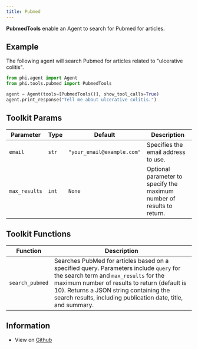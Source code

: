 ```yaml
---
title: Pubmed
---
```


**PubmedTools** enable an Agent to search for Pubmed for articles.

## Example

The following agent will search Pubmed for articles related to "ulcerative colitis".

```python cookbook/tools/pubmed.py
from phi.agent import Agent
from phi.tools.pubmed import PubmedTools

agent = Agent(tools=[PubmedTools()], show_tool_calls=True)
agent.print_response("Tell me about ulcerative colitis.")
```

## Toolkit Params

| Parameter | Type | Default | Description |
|-----------|------|---------|-------------|
| `email` | `str` | `"your_email@example.com"` | Specifies the email address to use. |
| `max_results` | `int` | `None` | Optional parameter to specify the maximum number of results to return. |

## Toolkit Functions

| Function | Description |
|----------|-------------|
| `search_pubmed` | Searches PubMed for articles based on a specified query. Parameters include `query` for the search term and `max_results` for the maximum number of results to return (default is 10). Returns a JSON string containing the search results, including publication date, title, and summary. |

## Information

- View on [Github](https://github.com/agno-agi/phidata/blob/main/phi/tools/pubmed.py)
